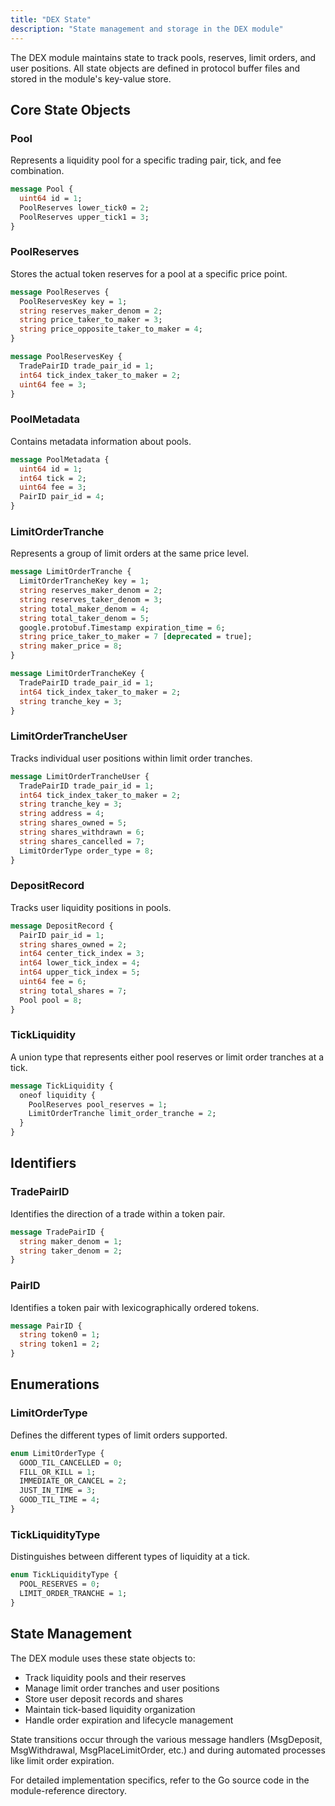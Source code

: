 ```yaml
---
title: "DEX State"
description: "State management and storage in the DEX module"
---
```


The DEX module maintains state to track pools, reserves, limit orders, and user positions. All state objects are defined in protocol buffer files and stored in the module's key-value store.

## Core State Objects

### Pool

Represents a liquidity pool for a specific trading pair, tick, and fee combination.

```protobuf
message Pool {
  uint64 id = 1;
  PoolReserves lower_tick0 = 2;
  PoolReserves upper_tick1 = 3;
}
```

### PoolReserves

Stores the actual token reserves for a pool at a specific price point.

```protobuf
message PoolReserves {
  PoolReservesKey key = 1;
  string reserves_maker_denom = 2;
  string price_taker_to_maker = 3;
  string price_opposite_taker_to_maker = 4;
}

message PoolReservesKey {
  TradePairID trade_pair_id = 1;
  int64 tick_index_taker_to_maker = 2;
  uint64 fee = 3;
}
```

### PoolMetadata

Contains metadata information about pools.

```protobuf
message PoolMetadata {
  uint64 id = 1;
  int64 tick = 2;
  uint64 fee = 3;
  PairID pair_id = 4;
}
```

### LimitOrderTranche

Represents a group of limit orders at the same price level.

```protobuf
message LimitOrderTranche {
  LimitOrderTrancheKey key = 1;
  string reserves_maker_denom = 2;
  string reserves_taker_denom = 3;
  string total_maker_denom = 4;
  string total_taker_denom = 5;
  google.protobuf.Timestamp expiration_time = 6;
  string price_taker_to_maker = 7 [deprecated = true];
  string maker_price = 8;
}

message LimitOrderTrancheKey {
  TradePairID trade_pair_id = 1;
  int64 tick_index_taker_to_maker = 2;
  string tranche_key = 3;
}
```

### LimitOrderTrancheUser

Tracks individual user positions within limit order tranches.

```protobuf
message LimitOrderTrancheUser {
  TradePairID trade_pair_id = 1;
  int64 tick_index_taker_to_maker = 2;
  string tranche_key = 3;
  string address = 4;
  string shares_owned = 5;
  string shares_withdrawn = 6;
  string shares_cancelled = 7;
  LimitOrderType order_type = 8;
}
```

### DepositRecord

Tracks user liquidity positions in pools.

```protobuf
message DepositRecord {
  PairID pair_id = 1;
  string shares_owned = 2;
  int64 center_tick_index = 3;
  int64 lower_tick_index = 4;
  int64 upper_tick_index = 5;
  uint64 fee = 6;
  string total_shares = 7;
  Pool pool = 8;
}
```

### TickLiquidity

A union type that represents either pool reserves or limit order tranches at a tick.

```protobuf
message TickLiquidity {
  oneof liquidity {
    PoolReserves pool_reserves = 1;
    LimitOrderTranche limit_order_tranche = 2;
  }
}
```

## Identifiers

### TradePairID

Identifies the direction of a trade within a token pair.

```protobuf
message TradePairID {
  string maker_denom = 1;
  string taker_denom = 2;
}
```

### PairID

Identifies a token pair with lexicographically ordered tokens.

```protobuf
message PairID {
  string token0 = 1;
  string token1 = 2;
}
```

## Enumerations

### LimitOrderType

Defines the different types of limit orders supported.

```protobuf
enum LimitOrderType {
  GOOD_TIL_CANCELLED = 0;
  FILL_OR_KILL = 1;
  IMMEDIATE_OR_CANCEL = 2;
  JUST_IN_TIME = 3;
  GOOD_TIL_TIME = 4;
}
```

### TickLiquidityType

Distinguishes between different types of liquidity at a tick.

```protobuf
enum TickLiquidityType {
  POOL_RESERVES = 0;
  LIMIT_ORDER_TRANCHE = 1;
}
```

## State Management

The DEX module uses these state objects to:

- Track liquidity pools and their reserves
- Manage limit order tranches and user positions
- Store user deposit records and shares
- Maintain tick-based liquidity organization
- Handle order expiration and lifecycle management

State transitions occur through the various message handlers (MsgDeposit, MsgWithdrawal, MsgPlaceLimitOrder, etc.) and during automated processes like limit order expiration.

For detailed implementation specifics, refer to the Go source code in the module-reference directory.